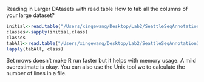 Reading in Larger DAtasets with read.table
How to tab all the columns of your large dataset?

```r
initial<-read.table("/Users/xingewang/Desktop/Lab2/SeattleSeqAnnotation138.SRR2968056_chr22.vcf",skip = 2,nrows = 100)
classes<-sapply(initial,class)
classes
tabAll<-read.table("/Users/xingewang/Desktop/Lab2/SeattleSeqAnnotation138.SRR2968056_chr22.vcf",colClasses = classes)
lapply(tabAll, class)
```

Set nrows doesn't make R run faster but it helps with memory usage. A mild overestimate is okay. You can also use the Unix tool wc to calculate the number of lines in a file.
